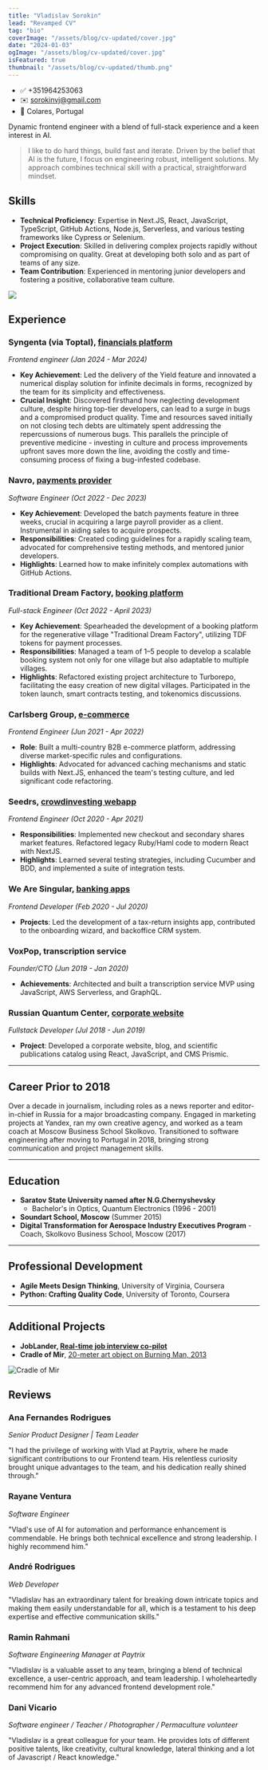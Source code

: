 ```yaml
---
title: "Vladislav Sorokin"
lead: "Revamped CV"
tag: "bio"
coverImage: "/assets/blog/cv-updated/cover.jpg"
date: "2024-01-03"
ogImage: "/assets/blog/cv-updated/cover.jpg"
isFeatured: true
thumbnail: "/assets/blog/cv-updated/thumb.png"
---
```


- ✅ +351964253063
- ✉️ sorokinvj@gmail.com
- 📍 Colares, Portugal

Dynamic frontend engineer with a blend of full-stack experience and a keen interest in AI.

> I like to do hard things, build fast and iterate. Driven by the belief that AI is the future, I focus on engineering robust, intelligent solutions. My approach combines technical skill with a practical, straightforward mindset.

## Skills

- **Technical Proficiency**: Expertise in Next.JS, React, JavaScript, TypeScript, GitHub Actions, Node.js, Serverless, and various testing frameworks like Cypress or Selenium.
- **Project Execution**: Skilled in delivering complex projects rapidly without compromising on quality. Great at developing both solo and as part of teams of any size.
- **Team Contribution**: Experienced in mentoring junior developers and fostering a positive, collaborative team culture.

![](/assets/blog/cv-updated/fast-love.jpg)

## Experience

### Syngenta (via Toptal), [financials platform](https://financials.cropwise.com)

_Frontend engineer (Jan 2024 - Mar 2024)_

- **Key Achievement**: Led the delivery of the Yield feature and innovated a numerical display solution for infinite decimals in forms, recognized by the team for its simplicity and effectiveness.
- **Crucial Insight**: Discovered firsthand how neglecting development culture, despite hiring top-tier developers, can lead to a surge in bugs and a compromised product quality. Time and resources saved initially on not closing tech debts are ultimately spent addressing the repercussions of numerous bugs. This parallels the principle of preventive medicine - investing in culture and process improvements upfront saves more down the line, avoiding the costly and time-consuming process of fixing a bug-infested codebase.

### Navro, [payments provider](https://navro.com)

_Software Engineer (Oct 2022 - Dec 2023)_

- **Key Achievement**: Developed the batch payments feature in three weeks, crucial in acquiring a large payroll provider as a client. Instrumental in aiding sales to acquire prospects.
- **Responsibilities**: Created coding guidelines for a rapidly scaling team, advocated for comprehensive testing methods, and mentored junior developers.
- **Highlights**: Learned how to make infinitely complex automations with GitHub Actions.

### Traditional Dream Factory, [booking platform](https://www.traditionaldreamfactory.com)

_Full-stack Engineer (Oct 2022 - April 2023)_

- **Key Achievement**: Spearheaded the development of a booking platform for the regenerative village "Traditional Dream Factory", utilizing TDF tokens for payment processes.
- **Responsibilities**: Managed a team of 1–5 people to develop a scalable booking system not only for one village but also adaptable to multiple villages.
- **Highlights**: Refactored existing project architecture to Turborepo, facilitating the easy creation of new digital villages. Participated in the token launch, smart contracts testing, and tokenomics discussions.

### Carlsberg Group, [e-commerce](https://www.carlsberggroup.com)

_Frontend Engineer (Jun 2021 - Apr 2022)_

- **Role**: Built a multi-country B2B e-commerce platform, addressing diverse market-specific rules and configurations.
- **Highlights**: Advocated for advanced caching mechanisms and static builds with Next.JS, enhanced the team's testing culture, and led significant code refactoring.

### Seedrs, [crowdinvesting webapp](https://www.seedrs.com)

_Frontend Engineer (Oct 2020 - Apr 2021)_

- **Responsibilities**: Implemented new checkout and secondary shares market features. Refactored legacy Ruby/Haml code to modern React with NextJS.
- **Highlights**: Learned several testing strategies, including Cucumber and BDD, and implemented a suite of integration tests.

### We Are Singular, [banking apps](https://www.nimblefi.com)

_Frontend Developer (Feb 2020 - Jul 2020)_

- **Projects**: Led the development of a tax-return insights app, contributed to the onboarding wizard, and backoffice CRM system.

### VoxPop, transcription service

_Founder/CTO (Jun 2019 - Jan 2020)_

- **Achievements**: Architected and built a transcription service MVP using JavaScript, AWS Serverless, and GraphQL.

### Russian Quantum Center, [corporate website](https://rqc.ru)

_Fullstack Developer (Jul 2018 - Jun 2019)_

- **Project**: Developed a corporate website, blog, and scientific publications catalog using React, JavaScript, and CMS Prismic.

---

## Career Prior to 2018

Over a decade in journalism, including roles as a news reporter and editor-in-chief in Russia for a major broadcasting company. Engaged in marketing projects at Yandex, ran my own creative agency, and worked as a team coach at Moscow Business School Skolkovo. Transitioned to software engineering after moving to Portugal in 2018, bringing strong communication and project management skills.

---

## Education

- **Saratov State University named after N.G.Chernyshevsky**
  - Bachelor's in Optics, Quantum Electronics (1996 - 2001)
- **Soundart School, Moscow** (Summer 2015)
- **Digital Transformation for Aerospace Industry Executives Program** - Coach, Skolkovo Business School, Moscow (2017)

---

## Professional Development

- **Agile Meets Design Thinking**, University of Virginia, Coursera
- **Python: Crafting Quality Code**, University of Toronto, Coursera

---

## Additional Projects

- **JobLander, [Real-time job interview co-pilot](https://joblander.app)**
- **Cradle of Mir**, [20-meter art object on Burning Man, 2013](https://www.youtube.com/watch?v=qicbb4y1YIw)

![Cradle of Mir](/assets/blog/cv-updated/cradle-of-mir.jpg)

## Reviews

### Ana Fernandes Rodrigues

_Senior Product Designer | Team Leader_

"I had the privilege of working with Vlad at Paytrix, where he made significant contributions to our Frontend team. His relentless curiosity brought unique advantages to the team, and his dedication really shined through."

### Rayane Ventura

_Software Engineer_

"Vlad's use of AI for automation and performance enhancement is commendable. He brings both technical excellence and strong leadership. I highly recommend him."

### André Rodrigues

_Web Developer_

"Vladislav has an extraordinary talent for breaking down intricate topics and making them easily understandable for all, which is a testament to his deep expertise and effective communication skills."

### Ramin Rahmani

_Software Engineering Manager at Paytrix_

"Vladislav is a valuable asset to any team, bringing a blend of technical excellence, a user-centric approach, and team leadership. I wholeheartedly recommend him for any advanced frontend development role."

### Dani Vicario

_Software engineer / Teacher / Photographer / Permaculture volunteer_

"Vladislav is a great colleague for your team. He provides lots of different positive talents, like creativity, cultural knowledge, lateral thinking and a lot of Javascript / React knowledge."

